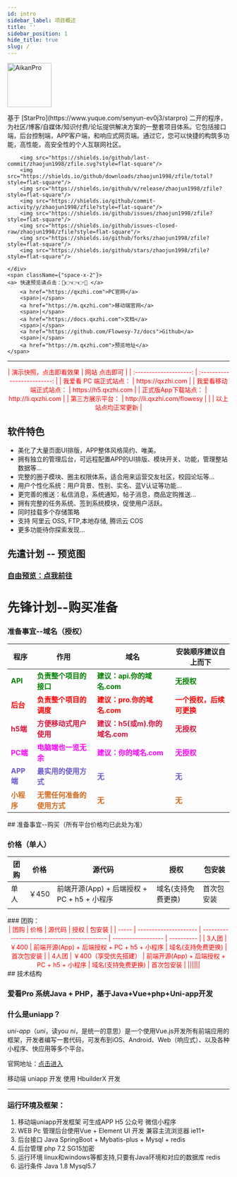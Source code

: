```yaml
---
id: intro
sidebar_label: 项目概述
title: ''
sidebar_position: 1
hide_title: true
slug: /
---
```


<div className="wwads-cn wwads-horizontal sm-hidden" data-id="235">
</div>
<div className={'text-center'}>
    <a href="https://qxzhi.com" target="_blank" rel="noopener noreferrer">
        <img width="100" src="https://tk.illlt.com:759/aikanpro/docs//img/aikan.png" alt="AikanPro" />
    </a>
    <p>基于 [StarPro](https://www.yuque.com/senyun-ev0j3/starpro) 二开的程序，为社区/博客/自媒体/知识付费/论坛提供解决方案的一整套项目体系。它包括接口端，后台控制端，APP客户端，和响应式网页端。通过它，您可以快捷的构筑多功能，高性能，高安全性的个人互联网社区。</p>
    <div className={'space-x-1'}>


        <img src="https://shields.io/github/last-commit/zhaojun1998/zfile.svg?style=flat-square"/>
        <img src="https://shields.io/github/downloads/zhaojun1998/zfile/total?style=flat-square"/>
        <img src="https://shields.io/github/v/release/zhaojun1998/zfile?style=flat-square"/>
        <img src="https://shields.io/github/commit-activity/y/zhaojun1998/zfile?style=flat-square"/>
        <img src="https://shields.io/github/issues/zhaojun1998/zfile?style=flat-square"/>
        <img src="https://shields.io/github/issues-closed-raw/zhaojun1998/zfile?style=flat-square"/>
        <img src="https://shields.io/github/forks/zhaojun1998/zfile?style=flat-square"/>
        <img src="https://shields.io/github/stars/zhaojun1998/zfile?style=flat-square"/>
       
    </div>
    <span className={"space-x-2"}>
    <a> 快速预览请点击：🏹👉👉👉🏹 </a>
        <a href="https://qxzhi.com">PC官网</a>
        <span>|</span>
        <a href="https://m.qxzhi.com">移动端官网</a>
        <span>|</span>
        <a href="https://docs.qxzhi.com">文档</a>
        <span>|</span>
        <a href="https://github.com/Flowesy-7z/docs">Github</a>
        <span>|</span>
        <a href="https://m.qxzhi.com">预览地址</a>
    </span>
</div>


------------------------------




<center><font color="red">
| 演示快照，点击即看效果 | 网站 点击即可               |
| :--------------------: | :-------------------------: |
| 我爱看 PC 端正式站点： | https://qxzhi.com           |
| 我爱看移动端正式站点： | https://h5.qxzhi.com        |
| 正式版App下载站点：    | http://li.qxzhi.com         |
| 第三方展示平台：       | http://li.qxzhi.com/flowesy |
|                        | 以上站点均正常更新          |
</font></center>


## 软件特色

* 美化了大量页面UI排版，APP整体风格简约、唯美。
* 拥有独立的管理后台，可远程配置APP的UI排版、模块开关、功能，管理整站数据等... 
* 完整的圈子模块、圈主权限体系，适合用来运营交友社区，校园论坛等...
* 用户个性化系统：用户背景、性别、实名、蓝V认证等功能...
* 更完善的推送：私信消息，系统通知，帖子消息，商品定购推送...
* 拥有完整的任务系统、签到系统模块，促使用户活跃。
* 同时挂载多个存储策略
* 支持  阿里云 OSS, FTP,本地存储,  腾讯云 COS
* 更多功能待你探索发现...

## 先遣计划 -- 预览图

### **[自由预览：点我前往](feature/intr)**

# 先锋计划--购买准备

### 准备事宜--域名（授权）
<center>

| 程序                                    | 作用                       | 域名                           | 安装顺序建议自上而下     |
| --------------------------------------- | -------------------------- | ------------------------------ | ------------------------ |
| <font color="green">**API**</font>      | <font color="green">**负责整个项目的接口**</font>     | <font color="green">**建议：api.你的域名.com**</font>      | <font color="green">**无授权**</font>                |
| <font color="red">**后台**</font>       | <font color="red">**负责整个项目的调度**</font>       | <font color="red">**建议：pro.你的域名.com**</font>       | <font color="red">**一个授权，后续可更换**</font>   |
| <font color="#DC143C">**h5端**</font>   | <font color="#DC143C">**方便移动式用户使用**</font>       | <font color="#DC143C">**建议：h5(或m).你的域名.com**</font> | <font color="#DC143C">**无授权**</font>                 |
| <font color="#FF00FF">**PC端**</font>   | <font color="#FF00FF">**电脑端也一览无余**</font>         | <font color="#FF00FF">**建议：你的域名.com**</font>           | <font color="#FF00FF">**无授权**</font>                 |
| <font color="#6A5ACD">**APP端**</font>  | <font color="#6A5ACD">**最实用的使用方式**</font>         | <font color="#6A5ACD">**无**</font>                           | <font color="#6A5ACD">**无**</font>                     |
| <font color="#D2691E">**小程序**</font> | <font color="#D2691E">**无需任何准备的使用方式**</font>   | <font color="#D2691E">**无**</font>                           | <font color="#D2691E">**无**</font>                     |
</center>
## 准备事宜--购买（所有平台价格均已此处为准）

### 价格（单人）


<center>
<font color="green">

| 团购  | 价格                  | 源代码                                      | 授权               | 包安装     |
| ----- | --------------------- | ------------------------------------------- | ------------------ | ---------- |
| 单人 | ￥450 | 前端开源(App) + 后端授权 + PC + h5 + 小程序 | 域名(支持免费更换) | 首次包安装 |
|  |  |  |  |  |
</font>
</center>
### 团购：
<center>
<font color="red">
| 团购  | 价格                  | 源代码                                      | 授权               | 包安装     |
| ----- | --------------------- | ------------------------------------------- | ------------------ | ---------- |
| 3人团 | ￥400                 | 前端开源(App) + 后端授权 + PC + h5 + 小程序 | 域名(支持免费更换) | 首次包安装 |
| 4人团 | ￥400（享受优先搭建） | 前端开源(App) + 后端授权 + PC + h5 + 小程序 | 域名(支持免费更换) | 首次包安装 |
||||||
</font>
</center>
## 技术结构

### 爱看Pro 系统Java + PHP，基于Java+Vue+php+Uni-app开发

### 什么是uniapp？

*uni*-*app*（*uni*，读yo*u ni*，是统一的意思）是一个使用Vue.js开发所有前端应用的框架，开发者编写一套代码，可发布到iOS、Android、Web（响应式）、以及各种小程序、快应用等多个平台。

官网地址：[点击进入](https://uniapp.dcloud.io/)

移动端 uniapp 开发 使用 HbuilderX 开发

------

### 运行环境及框架：

1. 移动端uniapp开发框架 可生成APP H5 公众号 微信小程序
2. WEB Pc 管理后台使用Vue + Element UI 开发 兼容主流浏览器 ie11+
3. 后台接口 Java SpringBoot + Mybatis-plus + Mysql + redis
4. 后台管理 php 7.2 SG15加密
5. 运行环境 linux和windows等都支持,只要有Java环境和对应的数据库 redis
6. 运行条件 Java 1.8 Mysql5.7
